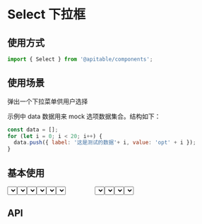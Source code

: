 
<Meta title="表单组件/Select 下拉框/文档" />

# Select 下拉框

## 使用方式

```jsx
import { Select } from '@apitable/components';
```

## 使用场景

弹出一个下拉菜单供用户选择

示例中 data 数据用来 mock 选项数据集合。结构如下：
```js
const data = [];
for (let i = 0; i < 20; i++) {
  data.push({ label: '这是测试的数据'+ i, value: 'opt' + i });
}
```

## 基本使用

<Canvas>
<ThemeToggle>
  <Select
    options={[
      { label: 'Test data 1', value: 'opt1' },
      { label: 'Test data 2', value: 'opt2' },
      { label: 'Test data 3', value: 'opt3' },
      { label: 'Test data 4', value: 'opt4' },
      { label: 'Test data 5', value: 'opt5' },
      { label: 'Test data 6', value: 'opt6' },
      { label: 'Test data 7', value: 'opt7' },
      { label: 'Test data 8', value: 'opt8' },
    ]}
    value={'opt1'}
  />
</ThemeToggle>
</Canvas>

## 无选项提示

<Canvas>
<ThemeToggle>
  <Select />
</ThemeToggle>
</Canvas>

## 定制宽度

在某些情况下，下拉列表的需要根据内容的长度自定义，如果有这个需求，可以将 `dropdownMatchSelectWidth` 属性设置为 `false`（有最大宽度限制）：

<Canvas>
<ThemeToggle>
  <Select
    options={[
      { label: 'Test data 1', value: 'opt1' },
      { label: 'Test data 2', value: 'opt2' },
      { label: 'Test data 3', value: 'opt3' },
      { label: 'Test data 4', value: 'opt4' },
      { label: 'Test data 5', value: 'opt5' },
      { label: 'Test data 6', value: 'opt6' },
      { label: 'Test data 7', value: 'opt7' },
      { label: 'Test data 888888888888888888', value: 'opt8' },
    ]}
    value={'opt1'}
    dropdownMatchSelectWidth={false}
    triggerStyle={{ width: 100 }}
  />
</ThemeToggle>
</Canvas>

设置该属性默认为 `true`：

<Canvas>
<ThemeToggle>
  <Select
    options={[
      { label: 'Test data 1', value: 'opt1' },
      { label: 'Test data 2', value: 'opt2' },
      { label: 'Test data 3', value: 'opt3' },
      { label: 'Test data 4', value: 'opt4' },
      { label: 'Test data 5', value: 'opt5' },
      { label: 'Test data 6', value: 'opt6' },
      { label: 'Test data 7', value: 'opt7' },
      { label: 'Test data 888888888888888888', value: 'opt8' },
    ]}
    value={'opt1'}
    dropdownMatchSelectWidth
    triggerStyle={{ width: 100 }}
  />
</ThemeToggle>
</Canvas>


## 选项中存在图标

每个选项都可以设置各自的前置 Icon 和后置 Icon，使用的 Icon 需要从 `@apitable/icons` 库中引入。

当选中的选项存在图标，触发器的结果也会默认将 Icon 显示出来。

<Canvas>
<ThemeToggle>
  <Select
    options={[
      { label: 'Test data 1', value: 'opt1', prefixIcon: <StarOutlined />, suffixIcon: <StarOutlined /> },
      { label: 'Test data 2', value: 'opt2', prefixIcon: <StarOutlined />, suffixIcon: <StarOutlined /> },
      { label: 'Test data 3', value: 'opt3', prefixIcon: <StarOutlined />, suffixIcon: <StarOutlined /> },
      { label: 'Test data 4', value: 'opt4', prefixIcon: <StarOutlined />, suffixIcon: <StarOutlined /> },
      { label: 'Test data 5', value: 'opt5', prefixIcon: <StarOutlined />, suffixIcon: <StarOutlined /> },
      { label: 'Test data 6', value: 'opt6', prefixIcon: <StarOutlined />, suffixIcon: <StarOutlined /> },
      { label: 'Test data 7', value: 'opt7', prefixIcon: <StarOutlined />, suffixIcon: <StarOutlined /> },
      { label: 'Test data 888888888888888888', value: 'opt8' },
    ]}
    value={'opt1'}
    dropdownMatchSelectWidth={false}
    triggerStyle={{ width: 100 }}
  />
</ThemeToggle>
</Canvas>

但需要注意的是，触发器本身也可以指定前置 Icon 和后置 Icon，当选中的结果也有相应的 Icon 传入时，触发器指定的 Icon 会比选项的 Icon 权重要高。

## 选项禁用

当某个选项无法选择时，可以给该选项设置 disabled 状态，并且可以提供一个不可选中的理由，当鼠标 hover 在内容区域，会显示该理由。

当一个选项过长导致内容显示不完全会出现省略号，此时悬浮在选项上会显示当前选项的完整内容，如果此刻该选项是 disabled 的，则 disabledTip 的权重会高于内容。

<Canvas>
<ThemeToggle>
  <Select
    options={[
      { label: 'Test data 1', value: 'opt1', disabled: true },
      { label: 'Test data 2', value: 'opt2' },
      { label: 'Test data 3', value: 'opt3' },
      { label: 'Test data 4', value: 'opt4', disabled: true },
      { label: 'Test data 5', value: 'opt5' },
      { label: 'Test data 6', value: 'opt6' },
      { label: 'Test data 7', value: 'opt7' },
      { label: 'Test data 888888888888888888', value: 'opt8' },
    ]}
    value={'opt1'}
    dropdownMatchSelectWidth={false}
    triggerStyle={{ width: 100 }}
  />
</ThemeToggle>
</Canvas>

可以指定禁用说明

<Canvas>
<ThemeToggle>
  <Select
    options={[
      { label: 'Test data 1', value: 'opt1', disabled: true, disabledTip: 'option disabled reason' },
      { label: 'Test data 2', value: 'opt2' },
      { label: 'Test data 3', value: 'opt3' },
      { label: 'Test data 4', value: 'opt4', disabled: true, disabledTip: 'option disabled reason' },
      { label: 'Test data 5', value: 'opt5' },
      { label: 'Test data 6', value: 'opt6' },
      { label: 'Test data 7', value: 'opt7' },
      { label: 'Test data 888888888888888888', value: 'opt8' },
    ]}
    value={'opt1'}
    dropdownMatchSelectWidth={false}
    triggerStyle={{ width: 100 }}
  />
</ThemeToggle>
</Canvas>


选项的后置 Icon 比较特殊，当一个选项处于 `disabled` 状态，前置 Icon 和文字部分都会变成灰色，但是后置 Icon 会保持原有的颜色。并且后置 Icon 也能有自己 hover
状态的提示，在 `suffixIconTip` 中传入内容即可。

<Canvas>
<ThemeToggle>
  <Select
    options={[
      {
        label: 'Test data 1',
        value: 'opt1',
        disabled: true,
        suffixIcon: (
          <Tooltip content={'option disabled reason'}>
              <span style={{ display: 'flex', alignItems: 'center' }}>
                <WarnCircleFilled color="#FFAB00" />
              </span>
          </Tooltip>
        ),
      },
      { label: 'Test data 2', value: 'opt2' },
      { label: 'Test data 3', value: 'opt3' },
      { label: 'Test data 4', value: 'opt4' },
      { label: 'Test data 5', value: 'opt5' },
      { label: 'Test data 6', value: 'opt6' },
      { label: 'Test data 7', value: 'opt7' },
      { label: 'Test data 888888888888888888', value: 'opt8' },
    ]}
    value={'opt1'}
    dropdownMatchSelectWidth={false}
    triggerStyle={{ width: 100 }}
  />
</ThemeToggle>
</Canvas>

## Select 禁用

<Canvas>
<ThemeToggle>
  <Select
    options={[
      { label: 'Test data 1', value: 'opt1', disabled: true },
      { label: 'Test data 2', value: 'opt2' },
      { label: 'Test data 3', value: 'opt3' },
      { label: 'Test data 4', value: 'opt4', disabled: true },
      { label: 'Test data 5', value: 'opt5' },
      { label: 'Test data 6', value: 'opt6' },
      { label: 'Test data 7', value: 'opt7' },
      { label: 'Test data 888888888888888888', value: 'opt8' },
    ]}
    value={'opt1'}
    dropdownMatchSelectWidth={false}
    triggerStyle={{ width: 100 }}
    disabled
  />
</ThemeToggle>
</Canvas>

## 支持搜索和结果高亮

> 搜索英文大小写不敏感。

<Canvas>
<ThemeToggle>
  <Select
    options={[
      { label: 'Test data 1', value: 'opt1' },
      { label: 'Test data 2', value: 'opt2' },
      { label: 'Test data 3', value: 'opt3' },
      { label: 'Test data 4', value: 'opt4' },
      { label: 'Test data 5', value: 'opt5' },
      { label: 'Test data 6', value: 'opt6' },
      { label: 'Test data 7', value: 'opt7' },
      { label: 'Test data 8', value: 'opt8' },
      { label: 'abcdefg', value: 'opt9' },
      { label: 'ABCDEFG', value: 'opt10' },
    ]}
    value={'opt1'}
    dropdownMatchSelectWidth
    triggerStyle={{ width: 100 }}
    openSearch
  />
</ThemeToggle>
</Canvas>

### 搜索支持定制高亮词的样式

<Canvas>
<ThemeToggle>
  <Select
    options={[
      { label: 'Test data 1', value: 'opt1' },
      { label: 'Test data 2', value: 'opt2' },
      { label: 'Test data 3', value: 'opt3' },
      { label: 'Test data 4', value: 'opt4' },
      { label: 'Test data 5', value: 'opt5' },
      { label: 'Test data 6', value: 'opt6' },
      { label: 'Test data 7', value: 'opt7' },
      { label: 'Test data 8', value: 'opt8' },
      { label: 'abcdefg', value: 'opt9' },
      { label: 'ABCDEFG', value: 'opt10' },
    ]}
    value={'opt1'}
    highlightStyle={{
      backgroundColor: '#7B67EE',
      color: '#fff'
    }}
    dropdownMatchSelectWidth
    triggerStyle={{ width: 100 }}
    openSearch
  />
</ThemeToggle>
</Canvas>

## 格式化选择内容

<Canvas>
<ThemeToggle>
  <Select
    options={[
      { label: 'Tom-male', value: 'opt1' },
      { label: 'Jonson-male', value: 'opt2' },
      { label: 'Allen-female', value: 'opt3' },
    ]}
    value={'opt1'}
    dropdownMatchSelectWidth
    triggerStyle={{ width: 100 }}
    renderValue={(option) => {
      return option.label.split('-')[0];
    }}
  />
</ThemeToggle>
</Canvas>

## 选项子组件 `Select.Option`

可以不使用 `options` 属性，而是通过子元素方式添加选项，如下：

<Canvas>
<ThemeToggle>
  <Select
    value={'opt2'}
    dropdownMatchSelectWidth
    triggerStyle={{ width: 100 }}
  >
    {[
      { label: 'Test data 1', value: 'opt1', disabled: true },
      { label: 'Test data 2', value: 'opt2' },
      { label: 'Test data 3', value: 'opt3' },
      { label: 'Test data 4', value: 'opt4' },
      { label: 'Test data 5', value: 'opt5' },
      { label: 'Test data 6', value: 'opt6' },
      { label: 'Test data 7', value: 'opt7' },
      { label: 'Test data 8', value: 'opt8' },
    ].map((option, index) => {
      return (
        <Select.Option
          value={option.value}
          disabled={option.disabled}
          currentIndex={index}
        >
          {option.label}
        </Select.Option>
      );
    })}
  </Select>
</ThemeToggle>
</Canvas>

## API

<ArgsTable of={Select} />

